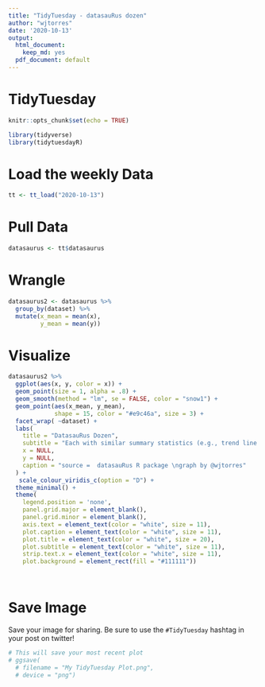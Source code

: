 ```yaml
---
title: "TidyTuesday - datasauRus dozen"
author: "wjtorres"
date: '2020-10-13'
output:
  html_document:
    keep_md: yes
  pdf_document: default
---
```


# TidyTuesday


```r

knitr::opts_chunk$set(echo = TRUE)

library(tidyverse)
library(tidytuesdayR)

```

# Load the weekly Data

```r

tt <- tt_load("2020-10-13")

```

# Pull Data

```r

datasaurus <- tt$datasaurus

```


# Wrangle

```r
datasaurus2 <- datasaurus %>%
  group_by(dataset) %>%
  mutate(x_mean = mean(x),
         y_mean = mean(y))
```

# Visualize

```r

datasaurus2 %>%
  ggplot(aes(x, y, color = x)) +
  geom_point(size = 1, alpha = .8) +
  geom_smooth(method = "lm", se = FALSE, color = "snow1") +
  geom_point(aes(x_mean, y_mean),
             shape = 15, color = "#e9c46a", size = 3) +
  facet_wrap( ~dataset) +
  labs(
    title = "DatasauRus Dozen",
    subtitle = "Each with similar summary statistics (e.g., trend line and mean shown)",
    x = NULL,
    y = NULL,
    caption = "source =  datasauRus R package \ngraph by @wjtorres"
  ) +
   scale_colour_viridis_c(option = "D") +
  theme_minimal() +
  theme(
    legend.position = 'none',
    panel.grid.major = element_blank(),
    panel.grid.minor = element_blank(),
    axis.text = element_text(color = "white", size = 11),
    plot.caption = element_text(color = "white", size = 11),
    plot.title = element_text(color = "white", size = 20),
    plot.subtitle = element_text(color = "white", size = 11),
    strip.text.x = element_text(color = "white", size = 11),
    plot.background = element_rect(fill = "#111111"))

  
```

# Save Image

Save your image for sharing. Be sure to use the `#TidyTuesday` hashtag in your post on twitter! 

```r

# This will save your most recent plot
# ggsave(
  # filename = "My TidyTuesday Plot.png",
  # device = "png")

```
